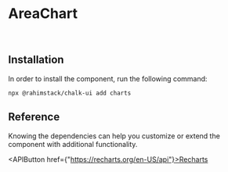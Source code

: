 
<Meta of={Stories} name="Info"/>

# AreaChart

<br/>

## Installation

In order to install the component, run the following command:

```shell
npx @rahimstack/chalk-ui add charts
```

## Reference

Knowing the dependencies can help you customize or extend the component with additional functionality.

<APIButton href={"https://recharts.org/en-US/api"}>Recharts</APIButton>
